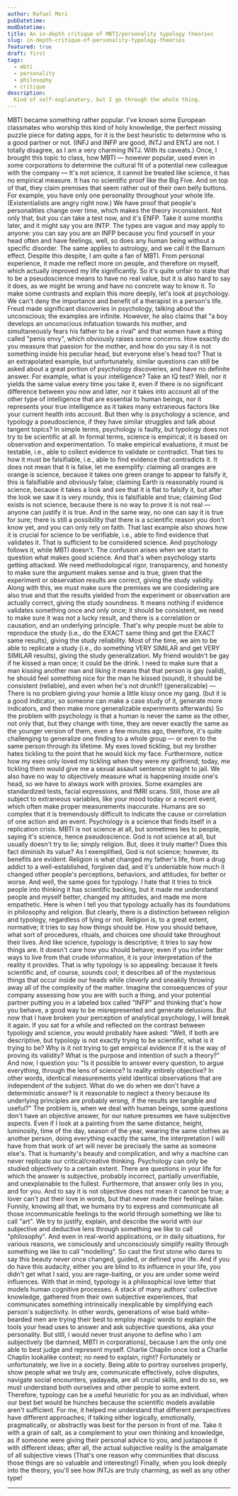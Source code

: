 ```yaml
---
author: Rafael Mori
pubDatetime:
modDatetime:
title: An in-depth critique of MBTI/personality typology theories
slug: in-depth-critique-of-personality-typology-theories
featured: true
draft: first
tags:
  - mbti
  - personality
  - philosophy
  - critique
description:
  Kind of self-explanatory, but I go through the whole thing.
---
```


MBTI became something rather popular. I've known some European classmates who worship this kind of holy knowledge, the perfect missing puzzle piece for dating apps, for it is the best heuristic to determine who is a good partner or not. (INFJ and INFP are good, INTJ and ENTJ are not. I totally disagree, as I am a very charming INTJ. With its caveats.)
Once, I brought this topic to class, how MBTI — however popular, used even in some corporations to determine the cultural fit of a potential new colleague with the company — It's not science, it cannot be treated like science, it has no empirical measure. It has no scientific proof like the Big Five.
And on top of that, they claim premises that seem rather out of their own belly buttons. For example, you have only one personality throughout your whole life. (Existentialists are angry right now.) We have proof that people's personalities change over time, which makes the theory inconsistent. Not only that, but you can take a test now, and it's ENFP. Take it some months later, and it might say you are INTP.
The types are vague and may apply to anyone: you can say you are an INFP because you find yourself in your head often and have feelings, well, so does any human being without a specific disorder. The same applies to astrology, and we call it the Barnum effect.
Despite this despite, I am quite a fan of MBTI. From personal experience, it made me reflect more on people, and therefore on myself, which actually improved my life significantly. So it's quite unfair to state that to be a pseudoscience means to have no real value, but it is also hard to say it does, as we might be wrong and have no concrete way to know it.
To make some contrasts and explain this more deeply, let's look at psychology. We can't deny the importance and benefit of a therapist in a person's life. Freud made significant discoveries in psychology, talking about the unconscious; the examples are infinite.
However, he also claims that "a boy develops an unconscious infatuation towards his mother, and simultaneously fears his father to be a rival" and that women have a thing called "penis envy", which obviously raises some concerns.
How exactly do you measure that passion for the mother, and how do you say it is not something inside his peculiar head, but everyone else's head too?
That is an extrapolated example, but unfortunately, similar questions can still be asked about a great portion of psychology discoveries, and have no definite answer. For example, what is your intelligence? Take an IQ test? Well, nor it yields the same value every time you take it, even if there is no significant difference between you now and later, nor it takes into account all of the other type of intelligence that are essential to human beings, nor it represents your true intelligence as it takes many extraneous factors like your current health into account.
But then why is psychology a science, and typology a pseudoscience, if they have similar struggles and talk about tangent topics?
In simple terms, psychology is faulty, but typology does not try to be scientific at all.
In formal terms, science is empirical; it is based on observation and experimentation.
To make empirical evaluations, it must be testable, i.e., able to collect evidence to validate or contradict. That ties to how it must be falsifiable, i.e., able to find evidence that contradicts it. It does not mean that it is false, let me exemplify:
claiming all oranges are orange is science, because it takes one green orange to appear to falsify it, this is falsifiable and obviously false;
claiming Earth is reasonably round is science, because it takes a look and see that it is flat to falsify it, but after the look we saw it is very roundy, this is falsifiable and true;
claiming God exists is not science, because there is no way to prove it is not real — anyone can justify it is true. And in the same way, no one can say it is true for sure; there is still a possibility that there is a scientific reason you don't know yet, and you can only rely on faith.
That last example also shows how it is crucial for science to be verifiable, i.e., able to find evidence that validates it.
That is sufficient to be considered science. And psychology follows it, while MBTI doesn't.
The confusion arises when we start to question what makes good science. And that's when psychology starts getting attacked.
We need methodological rigor, transparency, and honesty to make sure the argument makes sense and is true, given that the experiment or observation results are correct, giving the study validity. Along with this, we must make sure the premises we are considering are also true and that the results yielded from the experiment or observation are actually correct, giving the study soundness.
It means nothing if evidence validates something once and only once; it should be consistent, we need to make sure it was not a lucky result, and there is a correlation or causation, and an underlying principle. That's why people must be able to reproduce the study (i.e., do the EXACT same thing and get the EXACT same results), giving the study reliability.
Most of the time, we aim to be able to replicate a study (i.e., do something VERY SIMILAR and get VERY SIMILAR results), giving the study generalization.
My friend wouldn't be gay if he kissed a man once; it could be the drink. I need to make sure that a man kissing another man and liking it means that that person is gay (valid), he should feel something nice for the man he kissed (sound), it should be consistent (reliable), and even when he's not drunk!!! (generalizable) — There is no problem giving your homie a little kissy once my gang. (but it is a good indicator, so someone can make a case study of it, generate more indicators, and then make more generalizable experiments afterwards)
So the problem with psychology is that a human is never the same as the other, not only that, but they change with time, they are never exactly the same as the younger version of them, even a few minutes ago, therefore, it's quite challenging to generalize one finding to a whole group — or even to the same person through its lifetime.
My exes loved tickling, but my brother hates tickling to the point that he would kick my face. Furthermore, notice how my exes only loved my tickling when they were my girlfriend; today, me tickling them would give me a sexual assault sentence straight to jail.
We also have no way to objectively measure what is happening inside one's head, so we have to always work with proxies. Some examples are standardized tests, facial expressions, and fMRI scans. Still, those are all subject to extraneous variables, like your mood today or a recent event, which often make proper measurements inaccurate. Humans are so complex that it is tremendously difficult to indicate the cause or correlation of one action and an event.
Psychology is a science that finds itself in a replication crisis.
MBTI is not science at all, but sometimes lies to people, saying it's science, hence pseudoscience.
God is not science at all, but usually doesn't try to lie; simply religion.
But, does it truly matter? Does this fact diminish its value? As I exemplified, God is not science; however, its benefits are evident. Religion is what changed my father's life, from a drug addict to a well-established, forgiven dad, and it's undeniable how much it changed other people's perceptions, behaviors, and attitudes, for better or worse.
And well, the same goes for typology. I hate that it tries to trick people into thinking it has scientific backing, but it made me understand people and myself better, changed my attitudes, and made me more empathetic. Here is when I tell you that typology actually has its foundations in philosophy and religion.
But clearly, there is a distinction between religion and typology, regardless of lying or not.
Religion is, to a great extent, normative; it tries to say how things should be. How you should behave, what sort of procedures, rituals, and choices one should take throughout their lives.
And like science, typology is descriptive; it tries to say how things are. It doesn't care how you should behave; even if you infer better ways to live from that crude information, it is your interpretation of the reality it provides.
That is why typology is so appealing: because it feels scientific and, of course, sounds cool; it describes all of the mysterious things that occur inside our heads while cleverly and sneakily throwing away all of the complexity of the matter.
Imagine the consequences of your company assessing how you are with such a thing, and your potential partner putting you in a labeled box called "INFP" and thinking that's how you behave, a good way to be misrepresented and generate delusions.
But now that I have broken your perception of analytical psychology, I will break it again.
If you sat for a while and reflected on the contrast between typology and science, you would probably have asked: "Well, if both are descriptive, but typology is not exactly trying to be scientific, what is it trying to be? Why is it not trying to get empirical evidence if it is the way of proving its validity? What is the purpose and intention of such a theory?"
And now, I question you: "Is it possible to answer every question, to argue everything, through the lens of science? Is reality entirely objective? In other words, identical measurements yield identical observations that are independent of the subject. What do we do when we don't have a deterministic answer? Is it reasonable to neglect a theory because its underlying principles are probably wrong, if the results are tangible and useful?"
The problem is, when we deal with human beings, some questions don't have an objective answer, for our nature presumes we have subjective aspects. Even if I look at a painting from the same distance, height, luminosity, time of the day, season of the year, wearing the same clothes as another person, doing everything exactly the same, the interpretation I will have from that work of art will never be precisely the same as someone else's. That is humanity's beauty and complication, and why a machine can never replicate our critical/creative thinking.
Psychology can only be studied objectively to a certain extent. There are questions in your life for which the answer is subjective, probably incorrect, partially unverifiable, and unexplainable to the fullest. Furthermore, that answer only lies in you, and for you.
And to say it is not objective does not mean it cannot be true; a lover can't put their love in words, but that never made their feelings false.
Funnily, knowing all that, we humans try to express and communicate all those incommunicable feelings to the world through something we like to call "art". We try to justify, explain, and describe the world with our subjective and deductive lens through something we like to call "philosophy". And even in real-world applications, or in daily situations, for various reasons, we consciously and unconsciously simplify reality through something we like to call "modelling".
So cast the first stone who dares to say this beauty never once changed, guided, or defined your life. And if you do have this audacity, either you are blind to its influence in your life, you didn't get what I said, you are rage-baiting, or you are under some weird influences.
With that in mind, typology is a philosophical love letter that models human cognitive processes. A stack of many authors' collective knowledge, gathered from their own subjective experiences, that communicates something intrinsically inexplicable by simplifying each person's subjectivity. In other words, generations of wise bald white-bearded men are trying their best to employ magic words to explain the tools your head uses to answer and ask subjective questions, aka your personality.
But still, I would never trust anyone to define who I am subjectively (be damned, MBTI in corporations), because I am the only one able to best judge and represent myself. Charlie Chaplin once lost a Charlie Chaplin lookalike contest; no need to explain, right?
Fortunately or unfortunately, we live in a society. Being able to portray ourselves properly, show people what we truly are, communicate effectively, solve disputes, navigate social encounters, yadayada, are all crucial skills, and to do so, we must understand both ourselves and other people to some extent.
Therefore, typology can be a useful heuristic for you as an individual, when our best bet would be hunches because the scientific models available aren't sufficient. For me, it helped me understand that different perspectives have different approaches; if talking either logically, emotionally, pragmatically, or abstractly was best for the person in front of me.
Take it with a grain of salt, as a complement to your own thinking and knowledge, as if someone were giving their personal advice to you, and juxtapose it with different ideas; after all, the actual subjective reality is the amalgamate of all subjective views (That's one reason why communities that discuss those things are so valuable and interesting!)
Finally, when you look deeply into the theory, you'll see how INTJs are truly charming, as well as any other type!

---
